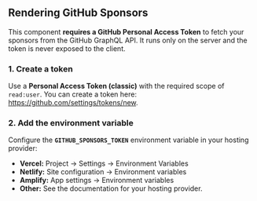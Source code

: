 ## Rendering GitHub Sponsors

This component **requires a GitHub Personal Access Token** to fetch your sponsors from the GitHub GraphQL API. It runs only on the server and the token is never exposed to the client.

### 1. Create a token

Use a **Personal Access Token (classic)** with the required scope of `read:user`. You can create a token here: https://github.com/settings/tokens/new.

### 2. Add the environment variable

Configure the **`GITHUB_SPONSORS_TOKEN`** environment variable in your hosting provider:

- **Vercel:** Project → Settings → Environment Variables
- **Netlify:** Site configuration → Environment variables
- **Amplify:** App settings → Environment variables
- **Other:** See the documentation for your hosting provider.
